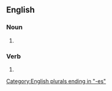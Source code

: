 ==English==

===Noun===
{{head|en|noun form}}

# {{plural of|buttress|lang=en}}

===Verb===
{{head|en|verb form}}

# {{en-third-person singular of|buttress}}

[[Category:English plurals ending in "-es"]]